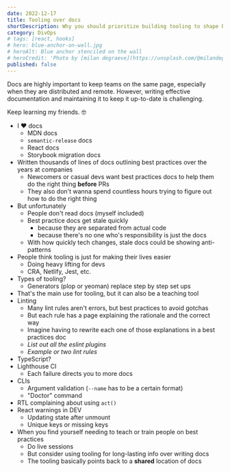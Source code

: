 ```yaml
---
date: 2022-12-17
title: Tooling over docs
shortDescription: Why you should prioritize building tooling to shape best practices instead of writing docs
category: DivOps
# tags: [react, hooks]
# hero: blue-anchor-on-wall.jpg
# heroAlt: Blue anchor stenciled on the wall
# heroCredit: 'Photo by [milan degraeve](https://unsplash.com/@milandegraeve)'
published: false
---
```


Docs are highly important to keep teams on the same page, especially when they are distributed and remote. However, writing effective documentation and maintaining it to keep it up-to-date is challenging.

Keep learning my friends. 🤓

- I ❤️ docs
  - MDN docs
  - `semantic-release` docs
  - React docs
  - Storybook migration docs
- Written thousands of lines of docs outlining best practices over the years at companies
  - Newcomers or casual devs want best practices docs to help them do the right thing **before** PRs
  - They also don't wanna spend countless hours trying to figure out how to do the right thing
- But unfortunately
  - People don't read docs (myself included)
  - Best practice docs get stale quickly
    - because they are separated from actual code
    - because there's no one who's responsibility is just the docs
  - With how quickly tech changes, stale docs could be showing anti-patterns
- People think tooling is just for making their lives easier
  - Doing heavy lifting for devs
  - CRA, Netlify, Jest, etc.
- Types of tooling?
  - Generators (plop or yeoman) replace step by step set ups
- That's the main use for tooling, but it can also be a teaching tool
- Linting
  - Many lint rules aren't errors, but best practices to avoid gotchas
  - But each rule has a page explaining the rationale and the correct way
  - Imagine having to rewrite each one of those explanations in a best practices doc
  - _List out all the eslint plugins_
  - _Example or two lint rules_
- TypeScript?
- Lighthouse CI
  - Each failure directs you to more docs
- CLIs
  - Argument validation (`--name` has to be a certain format)
  - "Doctor" command
- RTL complaining about using `act()`
- React warnings in DEV
  - Updating state after unmount
  - Unique keys or missing keys
- When you find yourself needing to teach or train people on best practices
  - Do live sessions
  - But consider using tooling for long-lasting info over writing docs
  - The tooling basically points back to a **shared** location of docs
